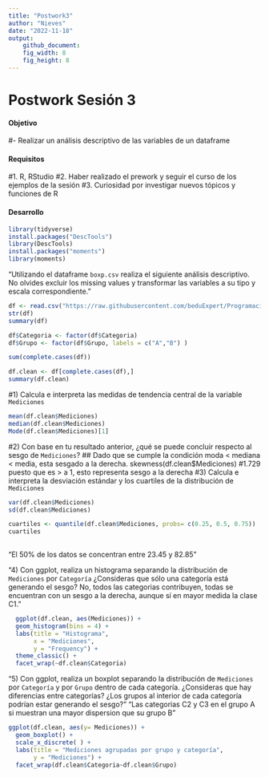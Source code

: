 ```yaml
---
title: "Postwork3"
author: "Nieves"
date: "2022-11-18"
output: 
    github_document:
    fig_width: 8
    fig_height: 8
---
```


# Postwork Sesión 3

#### Objetivo

#- Realizar un análisis descriptivo de las variables de un dataframe

#### Requisitos

#1. R, RStudio
#2. Haber realizado el prework y seguir el curso de los ejemplos de la sesión
#3. Curiosidad por investigar nuevos tópicos y funciones de R

#### Desarrollo

```r
library(tidyverse)
install.packages("DescTools")
library(DescTools)
install.packages("moments")
library(moments)
```


"Utilizando el dataframe `boxp.csv` realiza el siguiente análisis descriptivo. No olvides excluir los missing values y transformar las variables a su
tipo y escala correspondiente."

```r
df <- read.csv("https://raw.githubusercontent.com/beduExpert/Programacion-R-Santander-2022/main/Sesion-03/Data/boxp.csv")
str(df)
summary(df)
```

```r
df$Categoria <- factor(df$Categoria)
df$Grupo <- factor(df$Grupo, labels = c("A","B") )
```

```r
sum(complete.cases(df))
```

```r
df.clean <- df[complete.cases(df),]
summary(df.clean)
```

#1) Calcula e interpreta las medidas de tendencia central de la variable `Mediciones`

```r
mean(df.clean$Mediciones)  
median(df.clean$Mediciones) 
Mode(df.clean$Mediciones)[1] 
```

#2) Con base en tu resultado anterior, ¿qué se puede concluir respecto al sesgo de `Mediciones`?
## Dado que se cumple la condición moda < mediana < media, esta sesgado a la derecha.
skewness(df.clean$Mediciones)  #1.729  puesto que es > a 1, esto representa sesgo a la derecha
#3) Calcula e interpreta la desviación estándar y los cuartiles de la distribución de `Mediciones`

```r
var(df.clean$Mediciones) 
sd(df.clean$Mediciones) 

cuartiles <- quantile(df.clean$Mediciones, probs= c(0.25, 0.5, 0.75))
cuartiles   
             
```

"El 50% de los datos se concentran entre 23.45 y 82.85"

"4) Con ggplot, realiza un histograma separando la distribución de `Mediciones` por `Categoría`
¿Consideras que sólo una categoría está generando el sesgo? No, todos las categorias contribuyen, 
todas se encuentran con un sesgo a la derecha, aunque sí en mayor medida la clase C1."

```r
  ggplot(df.clean, aes(Mediciones)) +
  geom_histogram(bins = 4) + 
  labs(title = "Histograma", 
       x = "Mediciones",
       y = "Frequency") + 
  theme_classic() +
  facet_wrap(~df.clean$Categoria)
```


"5) Con ggplot, realiza un boxplot separando la distribución de `Mediciones` por `Categoría` 
y por `Grupo` dentro de cada categoría. ¿Consideras que hay diferencias entre categorías? ¿Los grupos al interior de cada categoría 
podrían estar generando el sesgo?" "Las categorias C2 y C3  en el grupo A si muestran una mayor dispersion que su grupo B "

```r
ggplot(df.clean, aes(y= Mediciones)) + 
  geom_boxplot() + 
  scale_x_discrete( ) +
  labs(title = "Mediciones agrupadas por grupo y categoría",
       y = "Mediciones") +
  facet_wrap(df.clean$Categoria~df.clean$Grupo)
```

  
